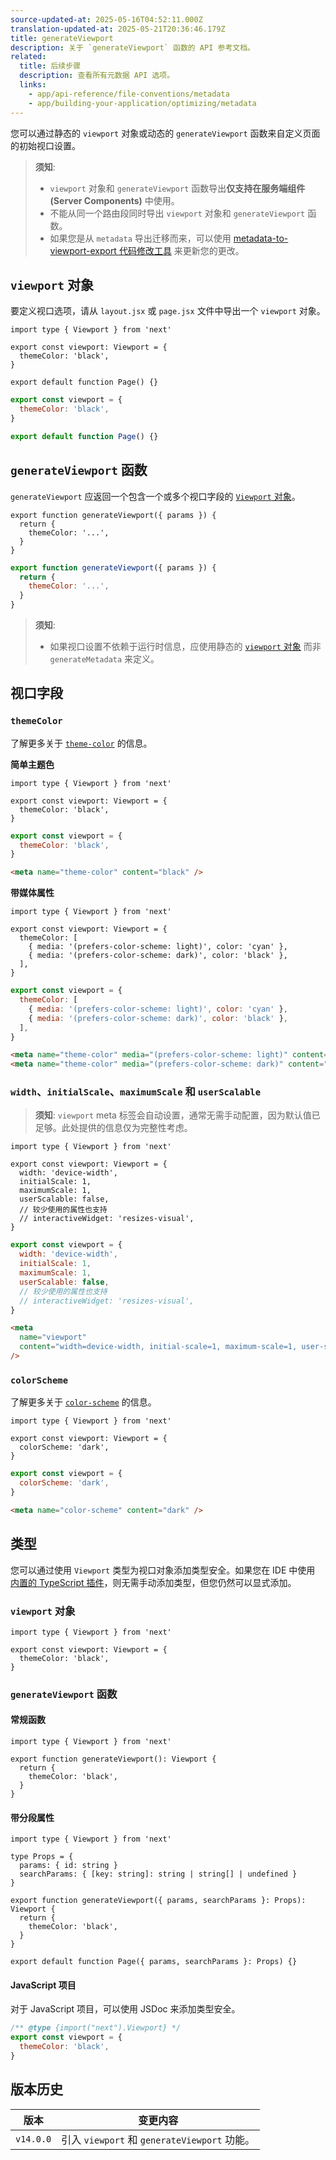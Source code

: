 ```yaml
---
source-updated-at: 2025-05-16T04:52:11.000Z
translation-updated-at: 2025-05-21T20:36:46.179Z
title: generateViewport
description: 关于 `generateViewport` 函数的 API 参考文档。
related:
  title: 后续步骤
  description: 查看所有元数据 API 选项。
  links:
    - app/api-reference/file-conventions/metadata
    - app/building-your-application/optimizing/metadata
---
```


您可以通过静态的 `viewport` 对象或动态的 `generateViewport` 函数来自定义页面的初始视口设置。

> **须知**:
>
> - `viewport` 对象和 `generateViewport` 函数导出**仅支持在服务端组件 (Server Components)** 中使用。
> - 不能从同一个路由段同时导出 `viewport` 对象和 `generateViewport` 函数。
> - 如果您是从 `metadata` 导出迁移而来，可以使用 [metadata-to-viewport-export 代码修改工具](/docs/app/building-your-application/upgrading/codemods#metadata-to-viewport-export) 来更新您的更改。

## `viewport` 对象

要定义视口选项，请从 `layout.jsx` 或 `page.jsx` 文件中导出一个 `viewport` 对象。

```tsx filename="layout.tsx | page.tsx" switcher
import type { Viewport } from 'next'

export const viewport: Viewport = {
  themeColor: 'black',
}

export default function Page() {}
```

```jsx filename="layout.jsx | page.jsx" switcher
export const viewport = {
  themeColor: 'black',
}

export default function Page() {}
```

## `generateViewport` 函数

`generateViewport` 应返回一个包含一个或多个视口字段的 [`Viewport` 对象](#viewport-fields)。

```tsx filename="layout.tsx | page.tsx" switcher
export function generateViewport({ params }) {
  return {
    themeColor: '...',
  }
}
```

```jsx filename="layout.js | page.js" switcher
export function generateViewport({ params }) {
  return {
    themeColor: '...',
  }
}
```

> **须知**:
>
> - 如果视口设置不依赖于运行时信息，应使用静态的 [`viewport` 对象](#the-viewport-object) 而非 `generateMetadata` 来定义。

## 视口字段

### `themeColor`

了解更多关于 [`theme-color`](https://developer.mozilla.org/docs/Web/HTML/Element/meta/name/theme-color) 的信息。

**简单主题色**

```tsx filename="layout.tsx | page.tsx" switcher
import type { Viewport } from 'next'

export const viewport: Viewport = {
  themeColor: 'black',
}
```

```jsx filename="layout.jsx | page.jsx" switcher
export const viewport = {
  themeColor: 'black',
}
```

```html filename="<head> output" hideLineNumbers
<meta name="theme-color" content="black" />
```

**带媒体属性**

```tsx filename="layout.tsx | page.tsx" switcher
import type { Viewport } from 'next'

export const viewport: Viewport = {
  themeColor: [
    { media: '(prefers-color-scheme: light)', color: 'cyan' },
    { media: '(prefers-color-scheme: dark)', color: 'black' },
  ],
}
```

```jsx filename="layout.jsx | page.jsx" switcher
export const viewport = {
  themeColor: [
    { media: '(prefers-color-scheme: light)', color: 'cyan' },
    { media: '(prefers-color-scheme: dark)', color: 'black' },
  ],
}
```

```html filename="<head> output" hideLineNumbers
<meta name="theme-color" media="(prefers-color-scheme: light)" content="cyan" />
<meta name="theme-color" media="(prefers-color-scheme: dark)" content="black" />
```

### `width`、`initialScale`、`maximumScale` 和 `userScalable`

> **须知**: `viewport` meta 标签会自动设置，通常无需手动配置，因为默认值已足够。此处提供的信息仅为完整性考虑。

```tsx filename="layout.tsx | page.tsx" switcher
import type { Viewport } from 'next'

export const viewport: Viewport = {
  width: 'device-width',
  initialScale: 1,
  maximumScale: 1,
  userScalable: false,
  // 较少使用的属性也支持
  // interactiveWidget: 'resizes-visual',
}
```

```jsx filename="layout.jsx | page.jsx" switcher
export const viewport = {
  width: 'device-width',
  initialScale: 1,
  maximumScale: 1,
  userScalable: false,
  // 较少使用的属性也支持
  // interactiveWidget: 'resizes-visual',
}
```

```html filename="<head> output" hideLineNumbers
<meta
  name="viewport"
  content="width=device-width, initial-scale=1, maximum-scale=1, user-scalable=no"
/>
```

### `colorScheme`

了解更多关于 [`color-scheme`](https://developer.mozilla.org/en-US/docs/Web/HTML/Element/meta/name#:~:text=color%2Dscheme%3A%20specifies,of%20the%20following%3A) 的信息。

```tsx filename="layout.tsx | page.tsx" switcher
import type { Viewport } from 'next'

export const viewport: Viewport = {
  colorScheme: 'dark',
}
```

```jsx filename="layout.jsx | page.jsx" switcher
export const viewport = {
  colorScheme: 'dark',
}
```

```html filename="<head> output" hideLineNumbers
<meta name="color-scheme" content="dark" />
```

## 类型

您可以通过使用 `Viewport` 类型为视口对象添加类型安全。如果您在 IDE 中使用 [内置的 TypeScript 插件](/docs/app/building-your-application/configuring/typescript)，则无需手动添加类型，但您仍然可以显式添加。

### `viewport` 对象

```tsx
import type { Viewport } from 'next'

export const viewport: Viewport = {
  themeColor: 'black',
}
```

### `generateViewport` 函数

#### 常规函数

```tsx
import type { Viewport } from 'next'

export function generateViewport(): Viewport {
  return {
    themeColor: 'black',
  }
}
```

#### 带分段属性

```tsx
import type { Viewport } from 'next'

type Props = {
  params: { id: string }
  searchParams: { [key: string]: string | string[] | undefined }
}

export function generateViewport({ params, searchParams }: Props): Viewport {
  return {
    themeColor: 'black',
  }
}

export default function Page({ params, searchParams }: Props) {}
```

#### JavaScript 项目

对于 JavaScript 项目，可以使用 JSDoc 来添加类型安全。

```js
/** @type {import("next").Viewport} */
export const viewport = {
  themeColor: 'black',
}
```

## 版本历史

| 版本       | 变更内容                                      |
| ---------- | -------------------------------------------- |
| `v14.0.0` | 引入 `viewport` 和 `generateViewport` 功能。 |
